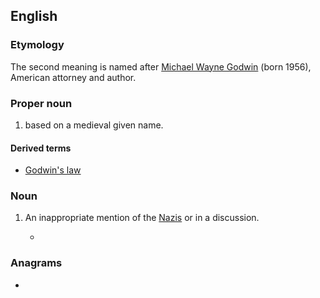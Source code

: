 ==English==

===Etymology===
The second meaning is named after [[w:Mike Godwin|Michael Wayne Godwin]] (born 1956), American attorney and author.

===Proper noun===
{{en-proper noun}}

# {{surname|[[patronymic]]|from=given names|dot=}} based on a medieval given name.

====Derived terms====
* [[Godwin's law]]

===Noun===
{{en-noun}}

# {{lb|en|informal}} An inappropriate mention of the [[Nazi]]s or {{w|Adolf Hitler}} in a discussion.
#*{{cite-web
|passage=Presumably, because the institute producing the book promotes the idea that evolution isn't science, but an ideology, one that their fellows have pulled a '''Godwin''' on and attempted to tie to Nazism.
|url=https://arstechnica.com/tech-policy/2008/09/discovery-textbook-review/2/
|date=2008-09-25
|author=John Timmer
|title=A biologist reviews an evolution textbook from the ID camp
|work=arstechnica.com
}}

===Anagrams===
* {{anagrams|en|a=dginow|dowing}}